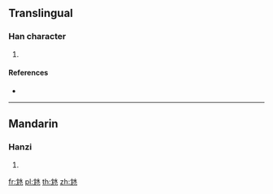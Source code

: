 ==Translingual==

===Han character===
{{Han char|rn=85|rad=水|as=04|sn=8|four=42013|canj=LUE}}

# {{defn|Han|sort=水04}}

====References====
* {{Han ref|kx=0610.080|dkj=17191|dj=1003.020|hdz=31557.040|uh=6C8A|ud=27786|bh=CD43|bd=52547}}

----

==Mandarin==

===Hanzi===
{{cmn-hanzi|pin=[[dàn]] ([[dan4]])|wg=tan<sup>4</sup>}}

# {{defn|lang=cmn|sort=水04}}

[[fr:沊]]
[[pl:沊]]
[[th:沊]]
[[zh:沊]]